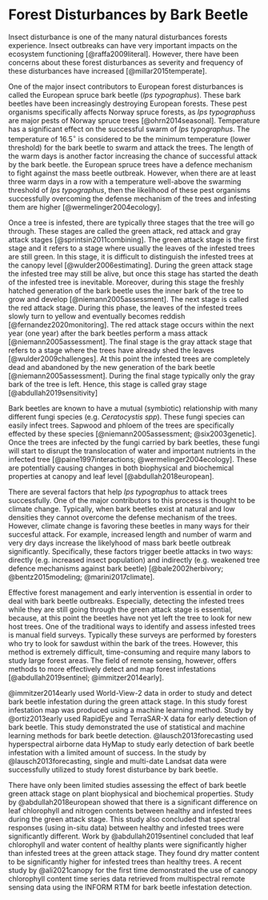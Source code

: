 # Forest Disturbances by Bark Beetle

Insect disturbance is one of the many natural disturbances forests experience. Insect outbreaks can have very important impacts on the ecosystem functioning [@raffa2009literal]. However, there have been concerns about these forest disturbances as severity and frequency of these disturbances have increased [@millar2015temperate].

One of the major insect contributors to European forest disturbances is called the European spruce bark beetle (*Ips typographus*). These bark beetles have been increasingly destroying European forests. These pest organisms specifically affects Norway spruce forests, as *Ips typographus*s are major pests of Norway spruce trees [@ohrn2014seasonal]. Temperature has a significant effect on the successful swarm of *Ips typographus*. The temperature of 16.5$^\circ$ is considered to be the minimum temperature (lower threshold) for the bark beetle to swarm and attack the trees. The length of the warm days is another factor increasing the chance of successful attack by the bark beetle. the European spruce trees have a defence mechanism to fight against the mass beetle outbreak. However, when there are at least three warm days in a row with a temperature well-above the swarming threshold of *Ips typographus*, then the likelihood of these pest organisms successfully overcoming the defense mechanism of the trees and infesting them are higher [@wermelinger2004ecology].

Once a tree is infested, there are typically three stages that the tree will go through. These stages are called the green attack, red attack and gray attack stages [@sprintsin2011combining]. The green attack stage is the first stage and it refers to a stage where usually the leaves of the infested trees are still green. In this stage, it is difficult to distinguish the infested trees at the canopy level [@wulder2006estimating]. During the green attack stage the infested tree may still be alive, but once this stage has started the death of the infested tree is inevitable. Moreover, during this stage the freshly hatched generation of the bark beetle uses the inner bark of the tree to grow and develop [@niemann2005assessment]. The next stage is called the red attack stage. During this phase, the leaves of the infested trees slowly turn to yellow and eventually becomes reddish [@fernandez2020monitoring]. The red attack stage occurs within the next year (one year) after the bark beetles perform a mass attack [@niemann2005assessment]. The final stage is the gray attack stage that refers to a stage where the trees have already shed the leaves [@wulder2009challenges]. At this point the infested trees are completely dead and abandoned by the new generation of the bark beetle [@niemann2005assessment]. During the final stage typically only the gray bark of the tree is left. Hence, this stage is called gray stage [@abdullah2019sensitivity]

Bark beetles are known to have a mutual (symbiotic) relationship with many different fungi species (e.g. *Ceratocystis spp*). These fungi species can easily infect trees. Sapwood and phloem of the trees are specifically effected by these species [@niemann2005assessment; @six2003genetic]. Once the trees are infected by the fungi carried by bark beetles, these fungi will start to disrupt the translocation of water and important nutrients in the infected tree [@paine1997interactions; @wermelinger2004ecology]. These are potentially causing changes in both biophysical and biochemical properties at canopy and leaf level [@abdullah2018european].

There are several factors that help *Ips typographus* to attack trees successfully. One of the major contributors to this process is thought to be climate change. Typically, when bark beetles exist at natural and low densities they cannot overcome the defense mechanism of the trees. However, climate change is favoring these beetles in many ways for their succesful attack. For example, increased length and number of warm and very dry days increase the likelyhood of mass bark beetle outbreak significantly. Specifically, these factors trigger beetle attacks in two ways: directly (e.g. increased insect population) and indirectly (e.g. weakened tree defence mechanisms against bark beetle) [@bale2002herbivory; @bentz2015modeling; @marini2017climate].

Effective forest management and early intervention is essential in order to deal with bark beetle outbreaks. Especially, detecting the infested trees while they are still going through the green attack stage is essential, because, at this point the beetles have not yet left the tree to look for new host trees. One of the traditional ways to identify and assess infested trees is manual field surveys. Typically these surveys are performed by foresters who try to look for sawdust within the bark of the trees. However, this method is extremely difficult, time-consuming and require many labors to study large forest areas. The field of remote sensing, however, offers methods to more effectively detect and map forest infestations [@abdullah2019sentinel; @immitzer2014early]. 

@immitzer2014early used World-View-2 data in order to study and detect bark beetle infestation during the green attack stage. In this study forest infestation map was produced using a machine learning method. Study by @ortiz2013early used RapidEye and TerraSAR-X data for early detection of bark beetle. This study demonstrated the use of statistical and machine learning methods for bark beetle detection. @lausch2013forecasting used hyperspectral airborne data HyMap to study early detection of bark beetle infestation with a limited amount of success. In the study by @lausch2013forecasting, single and multi-date Landsat data were successfully utilized to study forest disturbance by bark beetle.

There have only been limited studies assessing the effect of bark beetle green attack stage on plant biophysical and biochemical properties. Study by @abdullah2018european showed that there is a significant difference on leaf chlorophyll and nitrogen contents between healthy and infested trees during the green attack stage. This study also concluded that spectral responses (using in-situ data) between healthy and infested trees were significantly different. Work by @abdullah2019sentinel concluded that leaf chlorophyll and water content of healthy plants were significantly higher than infested trees at the green attack stage. They found dry matter content to be significantly higher for infested trees than healthy trees. A recent study by @ali2021canopy for the first time demonstrated the use of canopy chlorophyll content time series data retrieved from multispectral remote sensing data using the INFORM RTM for bark beetle infestation detection.
